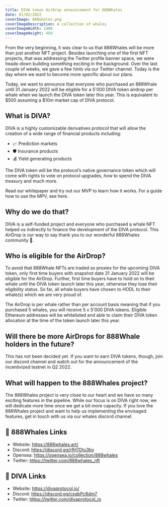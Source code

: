 ```yaml
---
title: DIVA token AirDrop announcement for 888Whales
date: 01/02/2022
coverImage: 888whales.png
coverImageDescription: A collection of whales
coverImageWidth: 1400
coverImageHeight: 459
---
```


From the very beginning, it was clear to us that 888Whales will be more than just another NFT project. Besides launching one of the first NFT projects, that was addressing the Twitter profile banner space, we were heads-down building something exciting in the background. Over the last couple of weeks, we gave a few hints via our Twitter channel. Today is the day where we want to become more specific about our plans.

<Tweet id="1465978634641059845" />

Today, we want to announce that everyone who purchased an 888Whale until 31 January 2022 will be eligible for a 5'000 DIVA token airdrop per whale when we launch the DIVA token later this year. This is equivalent to $500 assuming a $10m market cap of DIVA protocol.

## What is DIVA?

DIVA is a highly customizable derivatives protocol that will allow the creation of a wide range of financial products including:

- 📈 Prediction markets
- 🛡 Insurance products
- 💰 Yield generating products

The DIVA token will be the protocol’s native governance token which will come with rights to vote on protocol upgrades, how to spend the DIVA treasury and much more.

Read our whitepaper and try out our MVP to learn how it works. For a guide how to use the MPV, see here.

## Why do we do that?

DIVA is a self-funded project and everyone who purchased a whale NFT helped us indirectly to finance the development of the DIVA protocol. This AirDrop is our way to say thank you to our wonderful 888Whales community 🙏.

## Who is eligible for the AirDrop?

To avoid that 888Whale NFTs are traded as proxies for the upcoming DIVA token, only first time buyers with snapshot date 31 January 2022 will be eligible for the AirDrop. Further, first time buyers have to hold on to their whale until the DIVA token launch later this year, otherwise they lose their eligibility status. So far, all whale buyers have chosen to HODL to their whale(s) which we are very proud of.

The AirDrop is per whale rather than per account basis meaning that if you purchased 5 whales, you will receive 5 x 5'000 DIVA tokens. Eligible Ethereum addresses will be whitelisted and able to claim their DIVA token allocation at the time of the token launch later this year.

## Will there be more AirDrops for 888Whale holders in the future?

This has not been decided yet. If you want to earn DIVA tokens, though, join our discord channel and watch out for the announcement of the incentivized testnet in Q2 2022.

## What will happen to the 888Whales project?

The 888Whales project is very close to our heart and we have so many exciting features in the pipeline. While our focus is on DIVA right now, we will dedicate more time once we get a bit more capacity. If you love the 888Whales project and want to help us implementing the envisaged features, get in touch with us via our whales discord channel.

## 🐋 888Whales Links

- Website: https://888whales.art/
- Discord: https://discord.gg/rfH7Dtu3by
- Opensea: https://opensea.io/collection/888whales
- Twitter: https://twitter.com/888whales_nft

## 🚀 DIVA Links

- Website: https://divaprotocol.io/
- Discord: https://discord.gg/cxqbPc8dm7
- Twitter: https://twitter.com/divaprotocol_io

